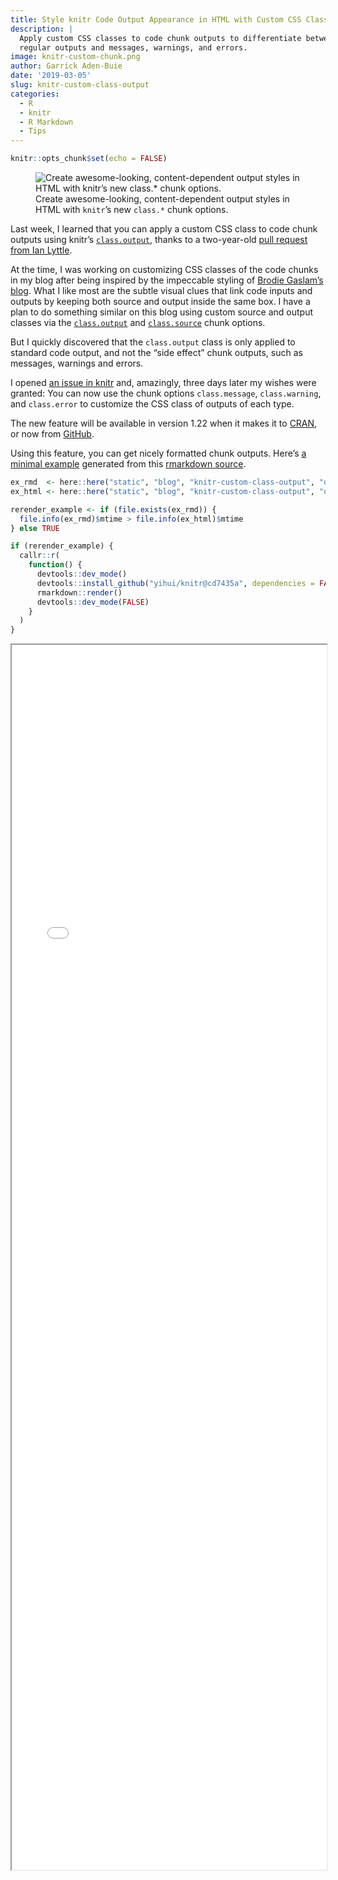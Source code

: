 ```yaml
---
title: Style knitr Code Output Appearance in HTML with Custom CSS Classes
description: |
  Apply custom CSS classes to code chunk outputs to differentiate between
  regular outputs and messages, warnings, and errors.
image: knitr-custom-chunk.png
author: Garrick Aden-Buie
date: '2019-03-05'
slug: knitr-custom-class-output
categories:
  - R
  - knitr
  - R Markdown
  - Tips
---
```


```r
knitr::opts_chunk$set(echo = FALSE)
```

<!-- Links -->
[knitr-og-issue]: https://github.com/yihui/knitr/pull/1335
[knitr-issue]: https://github.com/yihui/knitr/issues/1676
[stackoverflow-question]: https://stackoverflow.com/questions/48538373/chunk-option-class-output-is-not-working-on-error-message
[knitr-class-output]: https://yihui.name/knitr/options/#text-results
[knitr-class-source]: https://yihui.name/knitr/options/#code-decoration
[knitr-example]: https://github.com/yihui/knitr-examples/blob/master/116-html-class.Rmd
[knitr-gh]: https://github.com/yihui/knitr
[knitr-cran]: https://cran.r-project.org/package=knitr
[brodieg-code]: https://www.brodieg.com/2019/02/09/favicons-from-the-comfort-of-your-r-session/#fn2

![Create awesome-looking, content-dependent output styles in HTML with `knitr`'s new `class.*` chunk options.](knitr-custom-chunk.png)

Last week, I learned that you can apply a custom CSS class to code chunk outputs using <span class="pkg">knitr</span>'s [`class.output`][knitr-class-output], thanks to a two-year-old [pull request from Ian Lyttle][knitr-og-issue].

At the time, I was working on customizing CSS classes of the code chunks in my blog after being inspired by the impeccable styling of [Brodie Gaslam's blog][brodieg-code].
What I like most are the subtle visual clues that link code inputs and outputs by keeping both source and output inside the same box.
I have a plan to do something similar on this blog using custom source and output classes via the [`class.output`][knitr-class-output] and [`class.source`][knitr-class-source] chunk options.

But I quickly discovered that the `class.output` class is only applied to standard code output, and not the "side effect" chunk outputs, such as messages, warnings and errors.

I opened [an issue in knitr][knitr-issue] and, amazingly, three days later my wishes were granted:
You can now use the chunk options `class.message`, `class.warning`, and `class.error` to customize the CSS class of outputs of each type.

The new feature will be available in version 1.22 when it makes it to [CRAN][knitr-cran], or now from [GitHub][knitr-gh].

Using this feature, you can get nicely formatted chunk outputs.
Here's [a minimal example](demo.html) generated from this
[rmarkdown source](demo.Rmd).

```r
ex_rmd  <- here::here("static", "blog", "knitr-custom-class-output", "demo.Rmd")
ex_html <- here::here("static", "blog", "knitr-custom-class-output", "demo.html")

rerender_example <- if (file.exists(ex_rmd)) {
  file.info(ex_rmd)$mtime > file.info(ex_html)$mtime
} else TRUE

if (rerender_example) {
  callr::r(
    function() {
      devtools::dev_mode()
      devtools::install_github("yihui/knitr@cd7435a", dependencies = FALSE)
      rmarkdown::render()
      devtools::dev_mode(FALSE)
    }
  )
}
```

<div class="iframe-container" style="height: 50vh;">
<iframe src="demo.html" width="100%" height="98%">
</iframe>
</div>
